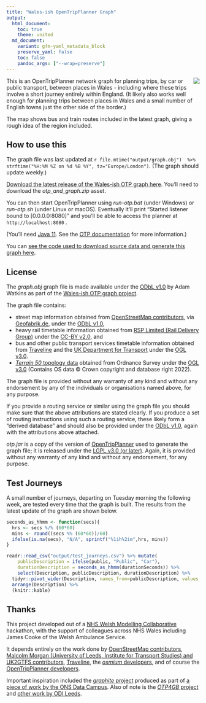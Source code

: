 ```yaml
---
title: "Wales-ish OpenTripPlanner Graph"
output:
  html_document:
    toc: true
    theme: united
  md_document:
    variant: gfm-yaml_metadata_block
    preserve_yaml: false
    toc: false
    pandoc_args: ["--wrap=preserve"]
---
```


![](map.png){data-external="1" style="float:right;"}

This is an OpenTripPlanner network graph for planning trips, by car or public transport, between places in Wales - including where these trips involve a short journey entirely within England. (It likely also works well enough for planning trips between places in Wales and a small number of English towns just the other side of the border.)

The map shows bus and train routes included in the latest graph, giving a rough idea of the region included.

## How to use this

The graph file was last updated at `r file.mtime("output/graph.obj")  %>% strftime("%H:%M %Z on %d %B %Y", tz="Europe/London")`. (The graph should update weekly.)

[Download the latest release of the Wales-ish OTP graph here](https://github.com/stupidpupil/wales_ish_otp_graph/releases/latest). You'll need to download the *otp_and_graph.zip* asset.

You can then start OpenTripPlanner using *run-otp.bat* (under Windows) or *run-otp.sh* (under Linux or macOS). Eventually it'll print "Started listener bound to [0.0.0.0:8080]" and you'll be able to access the planner at `http://localhost:8080` .

(You'll need [Java 11](https://adoptopenjdk.net/?variant=openjdk11&jvmVariant=hotspot). See the [OTP documentation](http://docs.opentripplanner.org/en/latest/) for more information.)

You can [see the code used to download source data and generate this graph here](https://github.com/stupidpupil/wales_ish_otp_graph).

## License
The *graph.obj* graph file is made available under the [ODbL v1.0](https://opendatacommons.org/licenses/odbl/1-0/) by Adam Watkins as part of the [Wales-ish OTP graph project](https://stupidpupil.github.io/wales_ish_otp_graph).

The graph file contains:

- street map information obtained from [OpenStreetMap contributors](https://www.openstreetmap.org/copyright), via [Geofabrik.de](https://download.geofabrik.de/europe/great-britain.html), under the [ODbL v1.0](https://opendatacommons.org/licenses/odbl/1-0/),
- heavy rail timetable information obtained from [RSP Limited (Rail Delivery Group)](http://data.atoc.org/) under the [CC-BY v2.0](https://creativecommons.org/licenses/by/2.0/uk/legalcode), and
- bus and other public transport services timetable information obtained from [Traveline](https://www.travelinedata.org.uk/traveline-open-data/traveline-national-dataset/) and the [UK Department for Transport](https://data.bus-data.dft.gov.uk/) under the [OGL v3.0](https://www.nationalarchives.gov.uk/doc/open-government-licence/version/3/).
- [*Terrain 50* topology data](https://www.ordnancesurvey.co.uk/business-government/products/terrain-50) obtained from Ordnance Survey under the [OGL v3.0](https://www.nationalarchives.gov.uk/doc/open-government-licence/version/3/) (Contains OS data © Crown copyright and database right 2022).


The graph file is provided without any warranty of any kind and without any endorsement by any of the individuals or organisations named above, for any purpose.

If you provide a routing service or similar using the graph file you should make sure that the above attributions are stated clearly. If you produce a set of routing instructions using such a routing service, these likely form a "derived database" and should also be provided under the [ODbL v1.0](https://opendatacommons.org/licenses/odbl/1-0/), again with the attributions above attached.

*otp.jar* is a copy of the version of [OpenTripPlanner](https://github.com/opentripplanner/OpenTripPlanner) used to generate the graph file; it is released under the [LGPL v3.0 (or later)](https://github.com/opentripplanner/OpenTripPlanner/blob/dev-2.x/LICENSE). Again, it is provided without any warranty of any kind and without any endorsement, for any purpose.

## Test Journeys

A small number of journeys, departing on Tuesday morning the following week, are tested every time that the graph is built. The results from the latest update of the graph are shown below.

```r

seconds_as_hhmm <- function(secs){
  hrs <- secs %/% (60*60)
  mins <- round((secs %% (60*60))/60)
  ifelse(is.na(secs), "N/A", sprintf("%1ih%2im",hrs, mins))
}

readr::read_csv("output/test_journeys.csv") %>% mutate(
    publicDescription = ifelse(public, "Public", "Car"),
    durationDescription = seconds_as_hhmm(durationSeconds)) %>%
    select(Description, publicDescription, durationDescription) %>%
  tidyr::pivot_wider(Description, names_from=publicDescription, values_from=durationDescription) %>%
  arrange(Description) %>%
  (knitr::kable)

```

## Thanks

This project developed out of a [NHS Welsh Modelling Collaborative](https://twitter.com/nhswmc) hackathon, with the support of colleagues across NHS Wales including James Cooke of the Welsh Ambulance Service.

It depends entirely on the work done by [OpenStreetMap contributors](https://www.openstreetmap.org/), [Malcolm Morgan (University of Leeds, Institute for Transport Studies) and UK2GTFS contributors](https://itsleeds.github.io/UK2GTFS/), [Traveline](https://www.travelinedata.org.uk/), the [*osmium* developers](https://osmcode.org/), and of course the [OpenTripPlanner developers](http://www.opentripplanner.org/).

Important inspiration included the [*graphite* project](https://github.com/datasciencecampus/graphite) produced as part of [a piece of work by the ONS Data Campus](https://datasciencecampus.ons.gov.uk/access-to-services-using-multimodal-transport-networks/). Also of note is the [*OTP4GB* project](https://github.com/odileeds/OTP4GB) and [other work by ODI Leeds](https://odileeds.org/blog/2021-06-08-transportaccessibilityinnorthengland).
